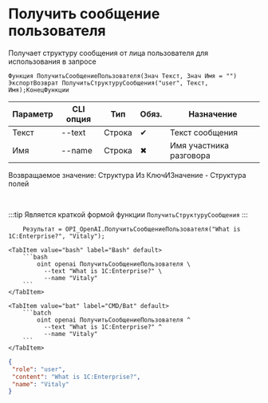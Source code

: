﻿---
sidebar_position: 5
description: Получить сообщение пользователя и другие функции для работы с OpenAI в Открытом пакете интеграций - бесплатной open-source библиотеке интеграций для 1С:Предприятие 8, OneScript и CLI
keywords: [1C, 1С, 1С:Предприятие, 1С:Предприятие 8.3, API, Интеграция, Сервисы, Обмен, OneScript, CLI, OpenAI]
---


# Получить сообщение пользователя
 Получает структуру сообщения от лица пользователя для использования в запросе



`Функция ПолучитьСообщениеПользователя(Знач Текст, Знач Имя = "") ЭкспортВозврат ПолучитьСтруктуруСообщения("user", Текст, Имя);КонецФункции`

  | Параметр | CLI опция | Тип | Обяз. | Назначение |
  |-|-|-|-|-|
  | Текст | --text | Строка | &#x2714; | Текст сообщения |
  | Имя | --name | Строка | &#x2716; | Имя участника разговора |

  
  Возвращаемое значение:   Структура Из КлючИЗначение - Структура полей

<br/>

:::tip
Является краткой формой функции `ПолучитьСтруктуруСообщения`
:::
<br/>



```bsl title="Пример использования для 1С:Предприятие/OneScript"
    Результат = OPI_OpenAI.ПолучитьСообщениеПользователя("What is 1C:Enterprise?", "Vitaly");
```
    

 <Tabs>
  
    <TabItem value="bash" label="Bash" default>
        ```bash
            oint openai ПолучитьСообщениеПользователя \
              --text "What is 1C:Enterprise?" \
              --name "Vitaly"
        ```
    </TabItem>
  
    <TabItem value="bat" label="CMD/Bat" default>
        ```batch
            oint openai ПолучитьСообщениеПользователя ^
              --text "What is 1C:Enterprise?" ^
              --name "Vitaly"
        ```
    </TabItem>
</Tabs>


```json title="Результат"
{
 "role": "user",
 "content": "What is 1C:Enterprise?",
 "name": "Vitaly"
}
```
